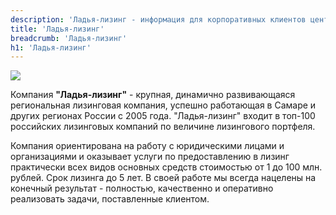 ```yaml
---
description: 'Ладья-лизинг - информация для корпоративных клиентов центра Альфа.'
title: 'Ладья-лизинг'
breadcrumb: 'Ладья-лизинг'
h1: 'Ладья-лизинг'
---
```


<p>
	<img src="/files/corporate_clients/our_partners/ladja-lizing/321.jpg" />
</p>
<p>
	 Компания <strong>"Ладья-лизинг"</strong> - крупная, динамично развивающаяся региональная лизинговая компания, успешно работающая в Самаре и других регионах России с 2005 года. "Ладья-лизинг" входит в топ-100 российских лизинговых компаний по величине лизингового портфеля.
</p>
<p>
	 Компания ориентирована на работу с юридическими лицами и организациями и оказывает услуги по предоставлению в лизинг практически всех видов основных средств стоимостью от 1 до 100 млн. рублей. Срок лизинга до 5 лет. В своей работе мы всегда нацелены на конечный результат - полностью, качественно и оперативно реализовать задачи, поставленные клиентом.
</p>